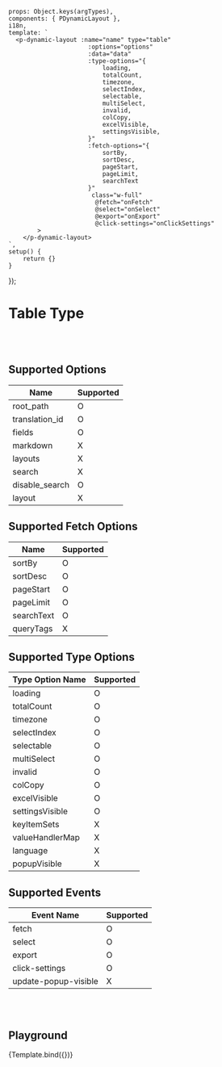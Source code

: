 
<Meta title='Data Display/Dynamic/Dynamic Layout/- [Table] Table'
      argTypes={getDynamicLayoutTableArgTypes()}/>


    props: Object.keys(argTypes),
    components: { PDynamicLayout },
    i18n,
    template: `
      <p-dynamic-layout :name="name" type="table"
                          :options="options"
                          :data="data"
                          :type-options="{
                              loading,
                              totalCount,
                              timezone,
                              selectIndex,
                              selectable,
                              multiSelect,
                              invalid,
                              colCopy,
                              excelVisible,
                              settingsVisible,
                          }"
                          :fetch-options="{
                              sortBy,
                              sortDesc,
                              pageStart,
                              pageLimit,
                              searchText
                          }"
                           class="w-full"
                            @fetch="onFetch"
                            @select="onSelect"
                            @export="onExport"
                            @click-settings="onClickSettings"
            >
        </p-dynamic-layout>
    `,
    setup() {
        return {}
    }
});


# Table Type
<br/>
<br/>

## Supported Options

| Name | Supported |
| ---- | ----------- |
| root_path | O |
| translation_id | O |
| fields | O |
| markdown | X |
| layouts | X |
| search | X |
| disable_search | O |
| layout | X |


## Supported Fetch Options

| Name | Supported |
| ---- | ---- |
| sortBy | O |
| sortDesc | O |
| pageStart | O |
| pageLimit | O |
| searchText | O |
| queryTags | X |


## Supported Type Options

| Type Option Name | Supported |
| ---- | ---- |
| loading | O |
| totalCount | O |
| timezone | O |
| selectIndex | O |
| selectable | O |
| multiSelect | O |
| invalid | O |
| colCopy | O |
| excelVisible | O |
| settingsVisible | O |
| keyItemSets | X |
| valueHandlerMap | X |
| language | X |
| popupVisible | X |


## Supported Events

| Event Name | Supported |
| ---------- | ----------- |
| fetch | O |
| select | O |
| export | O |
| click-settings | O |
| update-popup-visible | X |

<br/>
<br/>

## Playground

<Canvas>
    <Story name="Playground" >
        {Template.bind({})}
    </Story>
</Canvas>

<ArgsTable story="Playground"/>

<br/>
<br/>

